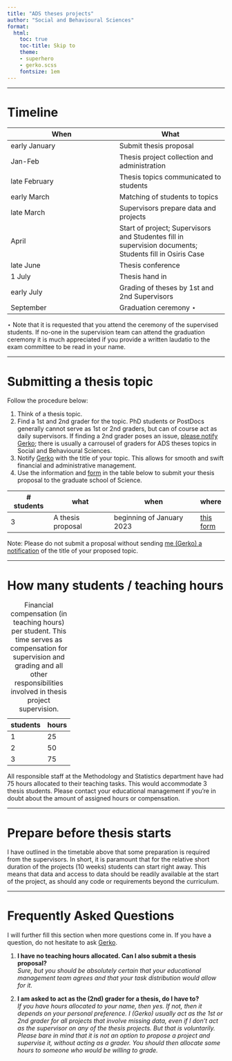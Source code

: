 ```yaml
---
title: "ADS theses projects"
author: "Social and Behavioural Sciences"
format: 
  html:
    toc: true
    toc-title: Skip to
    theme: 
    - superhero
    - gerko.scss
    fontsize: 1em
---
```


---

# Timeline

| When | What |
|------|------|
|   early January   | Submit thesis proposal     |
| Jan-Feb | Thesis project collection and administration |
| late February    |    Thesis topics communicated to students  |
|  early March    |  Matching of students to topics    |
|   late March   |  Supervisors prepare data and projects    |
|   April   | Start of project; Supervisors and Studentes fill in supervision documents; Students fill in Osiris Case     |
| late June | Thesis conference |
| 1 July | Thesis hand in |
| early July | Grading of theses by 1st and 2nd Supervisors |
| September  |  Graduation ceremony $\star$ |

$\star$ Note that it is requested that you attend the ceremony of the supervised students. If no-one in the supervision team can attend the graduation ceremony it is much appreciated if you provide a written laudatio to the exam committee to be read in your name. 

---

# Submitting a thesis topic

Follow the procedure below:

1.  Think of a thesis topic.
2.  Find a 1st and 2nd grader for the topic. PhD students or PostDocs generally cannot serve as 1st or 2nd graders, but can of course act as daily supervisors. If finding a 2nd grader poses an issue, [please notify Gerko](mailto:G.Vink@uu.nl?subject=ADS Thesis grading); there is usually a carrousel of graders for ADS theses topics in Social and Behavioural Sciences.
3.  Notify [Gerko](mailto:G.Vink@uu.nl?subject=Thesis project proposed) with the title of your topic. This allows for smooth and swift financial and administrative management.
4.  Use the information and [form](https://survey.uu.nl/jfe/form/SV_eWnQIj2ppzdt2Vo) in the table below to submit your thesis proposal to the graduate school of Science.

| \# students | what              | when                      | where |
|-------------|-------------------|---------------------------| ----- |
| 3           | A thesis proposal | beginning of January 2023 | [this form](https://survey.uu.nl/jfe/form/SV_eWnQIj2ppzdt2Vo) |

Note: Please do not submit a proposal without sending [me (Gerko) a notification](mailto:G.Vink@uu.nl?subject=Thesis project proposed) of the title of your proposed topic. 

---

# How many students / teaching hours

| students | hours |
|----------|-------|
| 1        | 25    |
| 2        | 50    |
| 3        | 75    |

: Financial compensation (in teaching hours) per student. This time serves as compensation for supervision and grading and all other responsibilities involved in thesis project supervision.

All responsible staff at the Methodology and Statistics department have had 75 hours allocated to their teaching tasks. This would accommodate 3 thesis students. Please contact your educational management if you're in doubt about the amount of assigned hours or compensation. 

---

# Prepare before thesis starts

I have outlined in the timetable above that some preparation is required from the supervisors. In short, it is paramount that for the relative short duration of the projects (10 weeks) students can start right away. This means that data and access to data should be readily available at the start of the project, as should any code or requirements beyond the curriculum. 

---

# Frequently Asked Questions

I will further fill this section when more questions come in. If you have a question, do not hesitate to ask [Gerko](mailto:G.Vink@uu.nl?subject=Question about ADS theses).

1. **I have no teaching hours allocated. Can I also submit a thesis proposal?** <br> *Sure, but you should be absolutely certain that your educational management team agrees and that your task distribution would allow for it.*

2. **I am asked to act as the (2nd) grader for a thesis, do I have to?** <br> *If you have hours allocated to your name, then yes. If not, then it depends on your personal preference. I (Gerko) usually act as the 1st or 2nd grader for all projects that involve missing data, even if I don't act as the supervisor on any of the thesis projects. But that is voluntarily. Please bare in mind that it is not an option to propose a project and supervise it, without acting as a grader. You should then allocate some hours to someone who would be willing to grade.*


